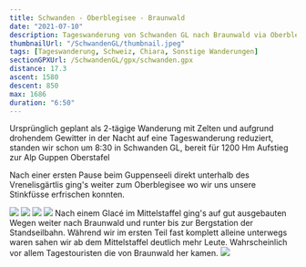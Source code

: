 ```yaml
---
title: Schwanden - Oberblegisee - Braunwald
date: "2021-07-10"
description: Tageswanderung von Schwanden GL nach Braunwald via Oberblegisee
thumbnailUrl: "/SchwandenGL/thumbnail.jpeg"
tags: [Tageswanderung, Schweiz, Chiara, Sonstige Wanderungen]
sectionGPXUrl: /SchwandenGL/gpx/schwanden.gpx
distance: 17.3
ascent: 1580
descent: 850
max: 1686
duration: "6:50"
---
```


Ursprünglich geplant als 2-tägige Wanderung mit Zelten und aufgrund drohendem Gewitter in der Nacht auf eine Tageswanderung reduziert, standen wir schon um 8:30 in Schwanden GL, bereit für 1200 Hm Aufstieg zur Alp Guppen Oberstafel

Nach einer ersten Pause beim Guppenseeli direkt unterhalb des Vrenelisgärtlis ging's weiter zum Oberblegisee wo wir uns unsere Stinkfüsse erfrischen konnten.

<Img src="/SchwandenGL/1.jpeg" d="Ostseite des Vrenelisgärtlis im Aufstieg" />
<Img src="/SchwandenGL/2.jpeg" d="" />
<Img src="/SchwandenGL/3.jpeg" d="" />
<Img
	src="/SchwandenGL/5.jpeg"
	d="Der Oberblegisee (mit anscheinend extrem viel Hochwasser!)"
/>
Nach einem Glacé im Mittelstaffel ging's auf gut ausgebauten Wegen weiter nach
Braunwald und runter bis zur Bergstation der Standseilbahn. Während wir im
ersten Teil fast komplett alleine unterwegs waren sahen wir ab dem Mittelstaffel
deutlich mehr Leute. Wahrscheinlich vor allem Tagestouristen die von Braunwald
her kamen.
<Img
	src="/SchwandenGL/6.jpeg"
	d="Glärnisch inklusive grosser Menge Altschnee. Im Juli..."
/>
